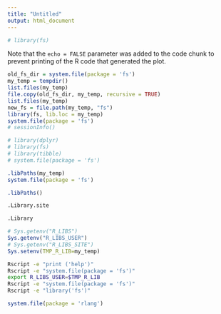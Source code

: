 ```yaml
---
title: "Untitled"
output: html_document
---
```



```r
# library(fs)
```

Note that the `echo = FALSE` parameter was added to the code chunk to prevent printing of the R code that generated the plot.


```r
old_fs_dir = system.file(package = 'fs')
my_temp = tempdir()
list.files(my_temp)
file.copy(old_fs_dir, my_temp, recursive = TRUE) 
list.files(my_temp)
new_fs = file.path(my_temp, "fs")
library(fs, lib.loc = my_temp)
system.file(package = 'fs')
# sessionInfo()
```
```r
# library(dplyr)
# library(fs)
# library(tibble)
# system.file(package = 'fs')

```


```r
.libPaths(my_temp)
system.file(package = 'fs')
```
```r
.libPaths() 
```
```r
.Library.site
```

```r
.Library
```
```r
# Sys.getenv("R_LIBS")
Sys.getenv("R_LIBS_USER")
# Sys.getenv("R_LIBS_SITE")
Sys.setenv(TMP_R_LIB=my_temp)
```
```bash
Rscript -e "print ('help')"
Rscript -e "system.file(package = 'fs')"
export R_LIBS_USER=$TMP_R_LIB
Rscript -e "system.file(package = 'fs')"
Rscript -e "library('fs')"

```



```r
system.file(package = 'rlang')
```

